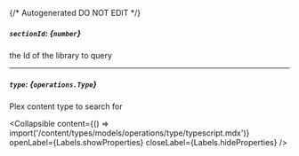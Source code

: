 {/* Autogenerated DO NOT EDIT  */}

##### `sectionId`: *{`number`}*
the Id of the library to query

---
##### `type`: *{`operations.Type`}*
Plex content type to search for

<Collapsible content={() => import('/content/types/models/operations/type/typescript.mdx')} openLabel={Labels.showProperties} closeLabel={Labels.hideProperties} />



